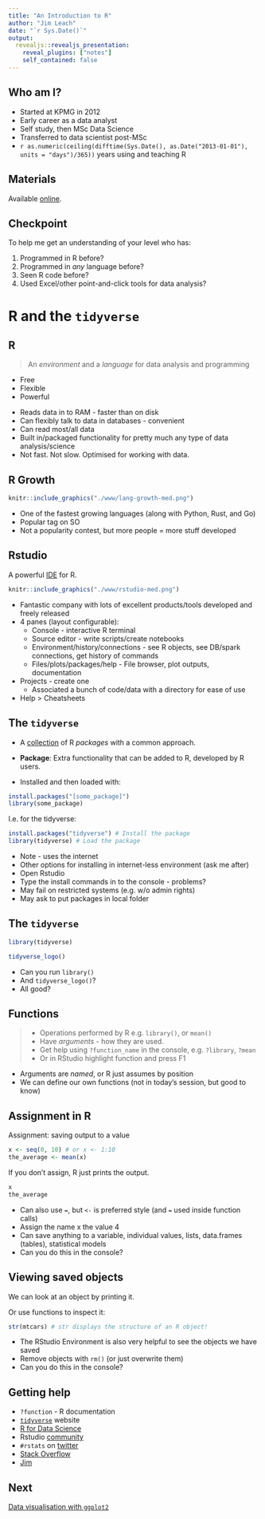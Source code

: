 ```yaml
---
title: "An Introduction to R"
author: "Jim Leach"
date: "`r Sys.Date()`"
output: 
  revealjs::revealjs_presentation:
    reveal_plugins: ["notes"]
    self_contained: false
---
```


## Who am I?

* Started at KPMG in 2012
* Early career as a data analyst
* Self study, then MSc Data Science
* Transferred to data scientist post-MSc
* `r as.numeric(ceiling(difftime(Sys.Date(), as.Date("2013-01-01"), units = "days")/365))` years using and teaching R

## Materials

Available
[online](https://hdp-service.uk.kworld.kpmg.com/stash/projects/JL/repos/r-training/browse).

## Checkpoint

To help me get an understanding of your level who has:

1. Programmed in R before?
2. Programmed in _any_ language before?
3. Seen R code before?
4. Used Excel/other point-and-click tools for data analysis?

# R and the `tidyverse`

## R

> An _environment_ and a _language_ for data analysis and programming

* Free
* Flexible
* Powerful

<aside class="notes">
* Reads data in to RAM - faster than on disk
* Can flexibly talk to data in databases - convenient
* Can read most/all data
* Built in/packaged functionality for pretty much any type of data analysis/science
* Not fast. Not slow. Optimised for working with data.
</aside>

## R Growth

```r
knitr::include_graphics("./www/lang-growth-med.png")
```

<aside class="notes">
* One of the fastest growing languages (along with Python, Rust, and Go)
* Popular tag on SO
* Not a popularity contest, but more people = more stuff developed
</aside>

## Rstudio

A powerful [IDE](http://www.rstudio.com/) for R. 

```r
knitr::include_graphics("./www/rstudio-med.png")
```

<aside class="notes">
* Fantastic company with lots of excellent products/tools developed and freely released
* 4 panes (layout configurable):
    * Console - interactive R terminal
    * Source editor - write scripts/create notebooks
    * Environment/history/connections - see R objects, see DB/spark connections, get history of commands
    * Files/plots/packages/help - File browser, plot outputs, documentation
* Projects - create one
    * Associated a bunch of code/data with a directory for ease of use
* Help > Cheatsheets    
</aside>

## The `tidyverse`

* A [collection](https://www.tidyverse.org/) of R _packages_ with a common approach.

* __Package__: Extra functionality that can be added to R, developed by R users.

* Installed and then loaded with:

```r
install.packages("[some_package]")
library(some_package)
```

I.e. for the tidyverse:

```r
install.packages("tidyverse") # Install the package
library(tidyverse) # Load the package
```

<aside class="notes">
* Note - uses the internet
* Other options for installing in internet-less environment (ask me after)
* Open Rstudio
* Type the install commands in to the console - problems?
* May fail on restricted systems (e.g. w/o admin rights)
* May ask to put packages in local folder
</aside>

## The `tidyverse`

```r
library(tidyverse)
```


```r
tidyverse_logo()
```

<aside class="notes">
* Can you run `library()`
* And `tidyverse_logo()`?
* All good?
</aside>

## Functions

> - Operations performed by R e.g. `library()`, or `mean()`
> - Have _arguments_ - how they are used.
> - Get help using `?function_name` in the console, e.g. `?library`, `?mean`
> - Or in RStudio highlight function and press F1

<aside class="notes">
* Arguments are _named_, or R just assumes by position
* We can define our own functions (not in today's session, but good to know)
</aside>


## Assignment in R

Assignment: saving output to a value

```r
x <- seq(0, 10) # or x <- 1:10
the_average <- mean(x)
```

If you don't assign, R just prints the output.

```r
x
the_average
```

<aside class="notes">
* Can also use `=`, but `<-` is preferred style (and `=` used inside function calls)
* Assign the name x the value 4
* Can save anything to a variable, individual values, lists, data.frames (tables), statistical models
* Can you do this in the console?
</aside>

## Viewing saved objects

We can look at an object by printing it.

Or use functions to inspect it:

```r
str(mtcars) # str displays the structure of an R object!
```

<aside class="notes">
* The RStudio Environment is also very helpful to see the objects we have saved
* Remove objects with `rm()` (or just overwrite them)
* Can you do this in the console?
</aside>

## Getting help

* `?function` - R documentation
* [`tidyverse`](tidyverse.org) website
* [R for Data Science](http://r4ds.had.co.nz/)
* Rstudio [community](https://community.rstudio.com/)
* `#rstats` on [twitter](https://twitter.com/search?q=%23rstats)
* [Stack Overflow](https://stackoverflow.com/questions/tagged/r) 
* [Jim](mailto:jim.leach@kpmg.co.uk)

## Next

[Data visualisation with `ggplot2`](./01-plotting-with-ggplot2.html)



